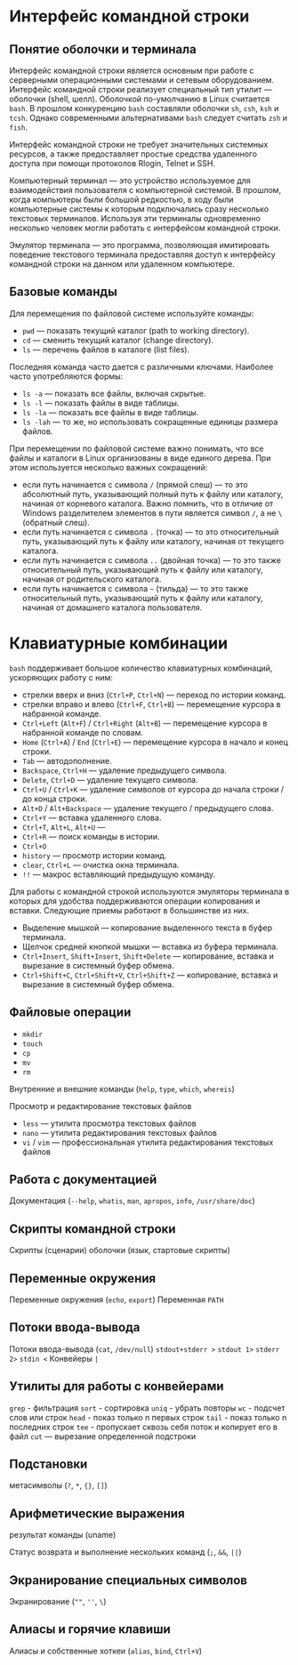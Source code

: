 # Интерфейс командной строки

## Понятие оболочки и терминала

Интерфейс командной строки является основным при работе с серверными операционными системами и сетевым оборудованием. Интерфейс командной строки реализует специальный тип утилит — оболочки (shell, шелл). Оболочкой по-умолчанию в Linux считается `bash`. В прошлом конкуренцию `bash` составляли оболочки `sh`, `csh`, `ksh` и `tcsh`. Однако современными альтернативами `bash` следует считать `zsh` и `fish`.

Интерфейс командной строки не требует значительных системных ресурсов, а также предоставляет простые средства удаленного доступа при помощи протоколов Rlogin, Telnet и SSH.

Компьютерный терминал — это устройство используемое для взаимодействия пользователя с компьютерной системой. В прошлом, когда компьютеры были большой редкостью, в ходу были компьютерные системы к которым подключались сразу несколько текстовых терминалов. Используя эти терминалы одновременно несколько человек могли работать с интерфейсом командной строки.

Эмулятор терминала — это программа, позволяющая имитировать поведение текстового терминала предоставляя доступ к интерфейсу командной строки на данном или удаленном компьютере.

## Базовые команды

Для перемещения по файловой системе используйте команды:

- `pwd` — показать текущий каталог (path to working directory).
- `cd` — сменить текущий каталог (change directory).
- `ls` — перечень файлов в каталоге (list files).

Последняя команда часто дается с различными ключами. Наиболее часто употребляются формы:

- `ls -a` — показать все файлы, включая скрытые.
- `ls -l` — показать файлы в виде таблицы.
- `ls -la` — показать все файлы в виде таблицы.
- `ls -lah` — то же, но использовать сокращенные единицы размера файлов.

При перемещении по файловой системе важно понимать, что все файлы и каталоги в Linux организованы в виде единого дерева. При этом используется несколько важных сокращений: 

- если путь начинается с символа `/` (прямой слеш) — то это абсолютный путь, указывающий полный путь к файлу или каталогу, начиная от корневого каталога. Важно помнить, что в отличие от Windows разделителем элементов в пути является символ `/`, а не `\` (обратный слеш).
- если путь начинается с символа `.` (точка) — то это относительный путь, указывающий путь к файлу или каталогу, начиная от текущего каталога.
- если путь начинается с символа `..` (двойная точка) — то это также относительный путь, указывающий путь к файлу или каталогу, начиная от родительского каталога.
- если путь начинается с символа `~` (тильда) — то это также относительный путь, указывающий путь к файлу или каталогу, начиная от домашнего каталога пользователя. 

# Клавиатурные комбинации

`bash` поддерживает большое количество клавиатурных комбинаций, ускоряющих работу с ним:

- стрелки вверх и вниз (`Ctrl+P`, `Ctrl+N`) — переход по истории команд.
- стрелки вправо и влево (`Ctrl+F`, `Ctrl+B`) — перемещение курсора в набранной команде.
- `Ctrl+Left` (`Alt+F`) / `Ctrl+Right` (`Alt+B`) — перемещение курсора в набранной команде по словам.
- `Home` (`Ctrl+A`) / `End` (`Ctrl+E`) — перемещение курсора в начало и конец строки.
- `Tab` — автодополнение.
- `Backspace`, `Ctrl+H` — удаление предыдущего символа.
- `Delete`, `Ctrl+D` — удаление текущего символа.
- `Ctrl+U` / `Ctrl+K` — удаление символов от курсора до начала строки / до конца строки.
- `Alt+D` / `Alt+Backspace` — удаление текущего / предыдущего слова.
- `Ctrl+Y` — вставка удаленного слова.
- `Ctrl+T`, `Alt+L`, `Alt+U` — 
- `Ctrl+R` — поиск команды в истории.
- `Ctrl+O`
- `history` — просмотр истории команд.
- `clear`, `Ctrl+L` — очистка окна терминала.
- `!!` — макрос вставляющий предыдущую команду.

Для работы с командной строкой используются эмуляторы терминала в которых для удобства поддерживаются операции копирования и вставки. Следующие приемы работают в большинстве из них.

- Выделение мышкой — копирование выделенного текста в буфер терминала.
- Щелчок средней кнопкой мышки — вставка из буфера терминала.
- `Ctrl+Insert`, `Shift+Insert`, `Shift+Delete` — копирование, вставка и вырезание в системный буфер обмена.
- `Ctrl+Shift+C`, `Ctrl+Shift+V`, `Ctrl+Shift+Z` — копирование, вставка и вырезание в системный буфер обмена.

## Файловые операции

- `mkdir`
- `touch`
- `cp`
- `mv`
- `rm`

Внутренние и внешние команды (`help`, `type`, `which`, `whereis`)

Просмотр и редактирование текстовых файлов

- `less` — утилита просмотра текстовых файлов
- `nano` — утилита редактирования текстовых файлов
- `vi` / `vim` — профессиональная утилита редактирования текстовых файлов

## Работа с документацией

Документация (`--help`, `whatis`, `man`, `apropos`, `info`, `/usr/share/doc`)

## Скрипты командной строки

Скрипты (сценарии) оболочки (язык, стартовые скрипты)

## Переменные окружения

Переменные окружения (`echo`, `export`)
Переменная `PATH`

## Потоки ввода-вывода

Потоки ввода-вывода (`cat`, `/dev/null`)
`stdout+stderr >`
`stdout 1>`
`stderr 2>`
`stdin <`
Конвейеры `|`

## Утилиты для работы с конвейерами

`grep` - фильтрация
`sort` - сортировка
`uniq` - убрать повторы
`wc` - подсчет слов или строк
`head` - показ только n первых строк
`tail` - показ только n последних строк
`tee` - пропускает сквозь себя поток и копирует его в файл
`cut` — вырезание определенной подстроки

## Подстановки

метасимволы (`?`, `*`, `{}`, `[]`)

## Арифметические выражения

результат команды (uname)

Статус возврата и выполнение нескольких команд (`;`, `&&`, `||`)

## Экранирование специальных символов

Экранирование (`""`, `''`, `\`)

## Алиасы и горячие клавиши

Алиасы и собственные хоткеи (`alias`, `bind`, `Ctrl+V`)
